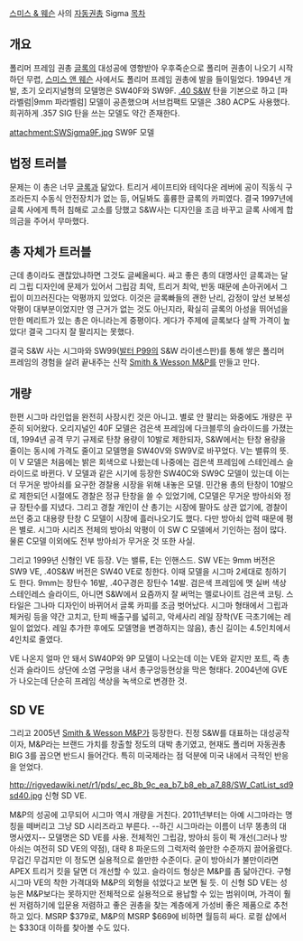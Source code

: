 [[스미스 & 웨슨]] 사의 [[자동권총]] Sigma
[[목차]]
== 개요 ==
폴리머 프레임 권총 [[글록]]의 대성공에 영향받아 우후죽순으로 폴리머 권총이 나오기 시작하던 무렵, [[스미스 앤 웨슨]] 사에서도 폴리머 프레임 권총에 발을 들이밀었다. 1994년 개발, 초기 오리지널형의 모델명은 SW40F와 SW9F. [[.40 S&W]] 탄을 기본으로 하고 [파라벨럼|9mm 파라벨럼] 모델이 공존했으며 서브컴팩트 모델은 .380 ACP도 사용했다. 희귀하게 .357 SIG 탄을 쓰는 모델도 약간 존재한다.

attachment:SWSigma9F.jpg
SW9F 모델

== 법정 트러블 ==
문제는 이 총은 너무 [[글록]]과 닮았다. 트리거 세이프티와 테익다운 레버에 공이 직동식 구조라든지 수동식 안전장치가 없는 등, 어딜봐도 훌륭한 글록의 카피였다. 결국 1997년에 글록 사에게 특허 침해로 고소를 당했고 S&W사는 디자인을 조금 바꾸고 글록 사에게 합의금을 주어서 무마했다.

== 총 자체가 트러블 ==
근데 총이라도 괜찮았냐하면 그것도 글쎄올씨다. 싸고 좋은 총의 대명사인 글록과는 달리 그립 디자인에 문제가 있어서 그립감 최악, 트리거 최악, 반동 때문에 손아귀에서 그립이 미끄러진다는 악평까지 있었다. 이것은 글록빠들의 괜한 난리, 감정이 앞선 보복성 악평이 대부분이었지만 영 근거가 없는 것도 아닌지라, 확실히 글록의 아성을 뛰어넘을만한 메리트가 있는 총은 아니라는게 중평이다. 게다가 주제에 글록보다 살짝 가격이 높았다! 결국 그다지 잘 팔리지는 못했다.

결국 S&W 사는 시그마와 SW99([[발터 P99]]의 S&W 라이센스판)를 통해 쌓은 폴리머 프레임의 경험을 살려 끝내주는 신작 [[Smith & Wesson M&P]]를 만들고 만다.

== 개량 ==
한편 시그마 라인업을 완전히 사장시킨 것은 아니고. 별로 안 팔리는 와중에도 개량은 꾸준히 되어왔다. 오리지널인 40F 모델은 검은색 프레임에 다크블루의 슬라이드를 가졌는데, 1994년 공격 무기 규제로 탄창 용량이 10발로 제한되자, S&W에서는 탄창 용량을 줄이는 동시에 가격도 줄이고 모델명을 SW40V와 SW9V로 바꾸었다. V는 밸류의 뜻. 이 V 모델은 처음에는 밝은 회색으로 나왔는데 나중에는 검은색 프레임에 스테인레스 슬라이드로 바뀐다.
V 모델과 같은 시기에 등장한 SW40C와 SW9C 모델이 있는데 이는 더 무거운 방아쇠를 요구한 경찰용 시장을 위해 내놓은 모델. 민간용 총의 탄창이 10발으로 제한되던 시절에도 경찰은 정규 탄창을 쓸 수 있었기에, C모델은 무거운 방아쇠와 정규 장탄수를 지녔다. 그리고 경찰 개인이 산 총기는 시장에 팔아도 상관 없기에, 경찰이 쓰던 중고 대용량 탄창 C 모델이 시장에 흘러나오기도 했다. 다만 방아쇠 압력 때문에 평은 별로. 시그마 시리즈 전체의 방아쇠 악평이 이 SW C 모델에서 기인하는 점이 많다. 물론 C모델 이외에도 전부 방아쇠가 무거운 것 또한 사실.

그리고 1999년 신형인 VE 등장. V는 밸류, E는 인핸스드. SW VE는 9mm 버전은 SW9 VE, .40S&W 버전은 SW40 VE로 칭한다. 이때 모델을 시그마 2세대로 칭하기도 한다.
9mm는 장탄수 16발, .40구경은 장탄수 14발. 검은색 프레임에 맷 실버 색상 스테인레스 슬라이드, 아니면 S&W에서 요즘까지 잘 써먹는 멜로나이트 검은색 코팅. 스타일은 그나마 디자인이 바뀌어서 글록 카피를 조금 벗어났다. 시그마 형태에서 그립과 체커링 등을 약간 고치고, 탄피 배출구를 넓히고, 악세사리 레일 장착(VE 극초기에는 레일이 없었다. 레일 추가한 후에도 모델명을 변경하지는 않음), 총신 길이는 4.5인치에서 4인치로 줄였다. 

VE 나온지 얼마 안 돼서 SW40P와 9P 모델이 나오는데 이는 VE와 같지만 포트, 즉 총신과 슬라이드 상단에 소염 구멍을 내서 총구앙등현상을 막은 형태다. 2004년에 GVE가 나오는데 단순히 프레임 색상을 녹색으로 변경한 것.

== SD VE ==
그리고 2005년 [[Smith & Wesson M&P]]가 등장한다. 진정 S&W를 대표하는 대성공작이자, M&P라는 브랜드 가치를 창출할 정도의 대박 총기였고, 현재도 폴리머 자동권총 BIG 3를 꼽으면 반드시 들어간다. 특히 미국제라는 점 덕분에 미국 내에서 극적인 반응을 얻었다.

http://rigvedawiki.net/r1/pds/_ec_8b_9c_ea_b7_b8_eb_a7_88/SW_CatList_sd9sd40.jpg
신형 SD VE.

M&P의 성공에 고무되어 시그마 역시 개량을 거친다. 2011년부터는 아예 시그마라는 명칭을 떼버리고 그냥 SD 시리즈라고 부른다. --하긴 시그마라는 이름이 너무 똥총의 대명사였지--
모델명은 SD VE를 사용. 전체적인 그립감, 방아쇠 등이 퍽 개선(그러나 방아쇠는 여전히 SD VE의 약점), 대략 8 파운드의 그럭저럭 쓸만한 수준까지 끌어올렸다. 무겁긴 무겁지만 이 정도면 실용적으로 쓸만한 수준이다. 굳이 방아쇠가 불만이라면 APEX 트리거 킷을 달면 더 개선할 수 있고. 슬라이드 형상은 M&P를 좀 닮아간다. 구형 시그마 VE의 착한 가격대와 M&P의 외형을 섞었다고 보면 될 듯.
이 신형 SD VE는 성능은 M&P보다는 못하지만 전체적으로 실용적으로 용납할 수 있는 범위이며, 가격이 훨씬 저렴하기에 입문용 저렴하고 좋은 권총을 찾는 계층에게 가성비 좋은 제품으로 추천하고 있다. MSRP $379로, M&P의 MSRP $669에 비하면 월등히 싸다. 로컬 샵에서는 $330대 이하를 찾아볼 수도 있다.

